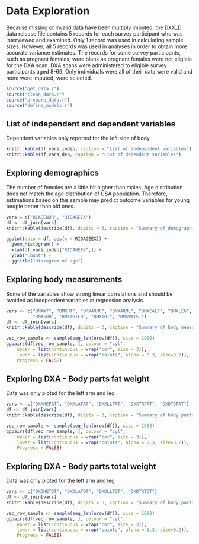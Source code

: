 # Data Exploration
Because missing or invalid data have been multiply imputed, the DXX_D data release file contains 5 records for each survey participant who was interviewed and examined. Only 1 record was used in calculating sample sizes. However, all 5 records was used in analyses in order to obtain more accurate variance estimates. The records for some survey participants, such as pregnant females, were blank as  pregnant females were not eligible for the DXA scan.
DXA scans were administered to eligible survey participants aged 8-69.
Only individuals were all of their data were valid and none were imputed, were selected.

```r
source("get_data.r")
source("clean_data.r")
source("prepare_data.r")
source("define_models.r")
```

## List of independent and dependent variables
Dependent variables only reported for the left side of body

```r
knitr::kable(df_vars_indep, caption = "List of independent variables")
knitr::kable(df_vars_dep, caption = "List of dependent variables")
```

## Exploring demographics
The number of females are a little bit higher than males. Age distribution does not match the age distribution of USA population. Therefore, estimations based on this sample may predict outcome variables for young people better than old ones.

```r
vars = c("RIAGENDR", "RIDAGEEX")
df <- df_join[vars]
knitr::kable(describe(df), digits = 3, caption = "Summary of demographic variables")

ggplot(data = df, aes(x = RIDAGEEX)) + 
  geom_histogram() + 
  xlab(df_vars_indep["RIDAGEEX",]) +
  ylab("Count") + 
  ggtitle("Histogram of age")
```

## Exploring body measurements
Some of the variables show strong linear correlations and should be avoided as independent variables in regression analysis.

```r
vars <- c("BMXWT", "BMXHT", "BMXARMC", "BMXARML", "BMXCALF", "BMXLEG", 
          "BMXSUB", "BMXTHICR", "BMXTRI", "BMXWAIST")
df <- df_join[vars]
knitr::kable(describe(df), digits = 3, caption = "Summary of body measurement variables")

vec_row_sample <- sample(seq_len(nrow(df)), size = 1000)
ggpairs(df[vec_row_sample, ], colour = "cyl",
    upper = list(continuous = wrap("cor", size = 3)),
    lower = list(continuous = wrap("points", alpha = 0.3, size=0.2)),
    Progress = FALSE)
```

## Exploring DXA - Body parts fat weight
Data was only ploted for the left arm and leg

```r
vars <- c("DXXHEFAT", "DXXLAFAT", "DXXLLFAT", "DXXTRFAT", "DXDTOFAT")
df <- df_join[vars]
knitr::kable(describe(df), digits = 3, caption = "Summary of body parts fat weights")

vec_row_sample <- sample(seq_len(nrow(df)), size = 1000)
ggpairs(df[vec_row_sample, ], colour = "cyl",
    upper = list(continuous = wrap("cor", size = 3)),
    lower = list(continuous = wrap("points", alpha = 0.3, size=0.2)),
    Progress = FALSE)
```

## Exploring DXA - Body parts total weight
Data was only ploted for the left arm and leg

```r
vars <- c("DXDHETOT", "DXDLATOT", "DXDLLTOT", "DXDTRTOT")
df <- df_join[vars]
knitr::kable(describe(df), digits = 3, caption = "Summary of body parts total weights")

vec_row_sample <- sample(seq_len(nrow(df)), size = 1000)
ggpairs(df[vec_row_sample, ], colour = "cyl",
    upper = list(continuous = wrap("cor", size = 3)),
    lower = list(continuous = wrap("points", alpha = 0.3, size=0.2)),
    Progress = FALSE)
```
